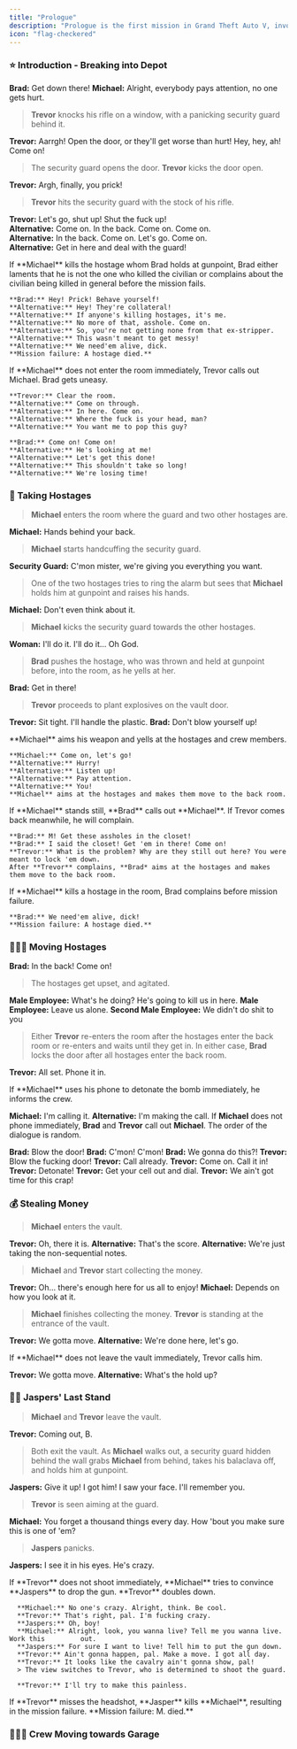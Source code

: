```yaml
---
title: "Prologue"
description: "Prologue is the first mission in Grand Theft Auto V, involving Michael Townley and Trevor Philips. It is set in 2004 in the town of Ludendorff, North Yankton."
icon: "flag-checkered"
---
```


### ⭐ Introduction - Breaking into Depot

**Brad:** Get down there!
**Michael:** Alright, everybody pays attention, no one gets hurt.

> **Trevor** knocks his rifle on a window, with a panicking security guard behind it.

**Trevor:** Aarrgh! Open the door, or they'll get worse than hurt! Hey, hey, ah! Come on!

> The security guard opens the door. **Trevor** kicks the door open.

**Trevor:** Argh, finally, you prick!

> **Trevor** hits the security guard with the stock of his rifle.

**Trevor:** Let's go, shut up! Shut the fuck up!  
**Alternative:** Come on. In the back. Come on. Come on.  
**Alternative:** In the back. Come on. Let's go. Come on.  
**Alternative:** Get in here and deal with the guard!

<AccordionGroup>
  <Accordion title="Alternative Dialogue - Michael kills a hostage">
    If **Michael** kills the hostage whom Brad holds at gunpoint, Brad either laments that he is not the one who killed the civilian or complains about the civilian being killed in general before the mission fails.

    **Brad:** Hey! Prick! Behave yourself!  
    **Alternative:** Hey! They're collateral!  
    **Alternative:** If anyone's killing hostages, it's me.  
    **Alternative:** No more of that, asshole. Come on.  
    **Alternative:** So, you're not getting none from that ex-stripper.  
    **Alternative:** This wasn't meant to get messy!  
    **Alternative:** We need'em alive, dick.  
    **Mission failure: A hostage died.**
  </Accordion>
  <Accordion title="Alternative Dialogue - Michael does not enter the room">
    If **Michael** does not enter the room immediately, Trevor calls out Michael. Brad gets uneasy.

    **Trevor:** Clear the room.  
    **Alternative:** Come on through.  
    **Alternative:** In here. Come on.  
    **Alternative:** Where the fuck is your head, man?  
    **Alternative:** You want me to pop this guy?

    **Brad:** Come on! Come on!  
    **Alternative:** He's looking at me!  
    **Alternative:** Let's get this done!  
    **Alternative:** This shouldn't take so long!  
    **Alternative:** We're losing time!
  </Accordion>
</AccordionGroup>

### 🔫 Taking Hostages

> **Michael** enters the room where the guard and two other hostages are.

**Michael:** Hands behind your back.

> **Michael** starts handcuffing the security guard.

**Security Guard:** C'mon mister, we're giving you everything you want.

> One of the two hostages tries to ring the alarm but sees that **Michael** holds him at gunpoint and raises his hands.

**Michael:** Don't even think about it.

> **Michael** kicks the security guard towards the other hostages.

**Woman:** I'll do it. I'll do it... Oh God.

> **Brad** pushes the hostage, who was thrown and held at gunpoint before, into the room, as he yells at her.

**Brad:** Get in there!

> **Trevor** proceeds to plant explosives on the vault door.

**Trevor:** Sit tight. I'll handle the plastic.
**Brad:** Don't blow yourself up!

<AccordionGroup>
  <Accordion title="Alternative Dialogue - Michael pointing the gun at hostages">
    **Michael** aims his weapon and yells at the hostages and crew members.

    **Michael:** Come on, let's go!  
    **Alternative:** Hurry!  
    **Alternative:** Listen up!  
    **Alternative:** Pay attention.  
    **Alternative:** You!  
    **Michael** aims at the hostages and makes them move to the back room.
  </Accordion>
  <Accordion title="Alternative Dialogue - Michael standing still">
    If **Michael** stands still, **Brad** calls out **Michael**. If Trevor comes back meanwhile, he will complain.

    **Brad:** M! Get these assholes in the closet!
    **Brad:** I said the closet! Get 'em in there! Come on!
    **Trevor:** What is the problem? Why are they still out here? You were meant to lock 'em down. 
    After **Trevor** complains, **Brad* aims at the hostages and makes them move to the back room.
  </Accordion>
  <Accordion title="Alternative Dialogue - Michael killing a hostage">
    If **Michael** kills a hostage in the room, Brad complains before mission failure.

    **Brad:** We need'em alive, dick!
    **Mission failure: A hostage died.**
  </Accordion>
</AccordionGroup>

### 🏃‍♂️‍➡️ Moving Hostages

**Brad:** In the back! Come on!

> The hostages get upset, and agitated.

**Male Employee:** What's he doing? He's going to kill us in here.
**Male Employee:** Leave us alone.
**Second Male Employee:** We didn't do shit to you

> Either **Trevor** re-enters the room after the hostages enter the back room or re-enters and waits until they get in. In either case, **Brad** locks the door after all hostages enter the back room.

**Trevor:** All set. Phone it in.

<AccordionGroup>
<Accordion title="Alternative Dialogue - Michael calls immediately">
  If **Michael** uses his phone to detonate the bomb immediately, he informs the crew.

  **Michael:** I'm calling it.
  **Alternative:** I'm making the call.
</Accordion>
<Accordion title="Alternative Dialogue  Michael doesn't call immediately">
  If **Michael** does not phone immediately, **Brad** and **Trevor** call out **Michael**. The order of the dialogue is random.

  **Brad:** Blow the door!
  **Brad:** C'mon! C'mon!
  **Brad:** We gonna do this?!
  **Trevor:** Blow the fucking door!
  **Trevor:** Call already.
  **Trevor:** Come on. Call it in!
  **Trevor:** Detonate!
  **Trevor:** Get your cell out and dial.
  **Trevor:** We ain't got time for this crap!
</Accordion>
</AccordionGroup>

### 💰 Stealing Money
> **Michael** enters the vault.

**Trevor:** Oh, there it is.
**Alternative:** That's the score.
**Alternative:** We're just taking the non-sequential notes.

> **Michael** and **Trevor** start collecting the money.

**Trevor:** Oh... there's enough here for us all to enjoy!
**Michael:** Depends on how you look at it.

> **Michael** finishes collecting the money. **Trevor** is standing at the entrance of the vault.

**Trevor:** We gotta move.
**Alternative:** We're done here, let's go.

<Accordion title="Alternative Dialogue - Michael not leaving vault">
  If **Michael** does not leave the vault immediately, Trevor calls him.

  **Trevor:** We gotta move.
  **Alternative:** What's the hold up?
</Accordion>

### 🧍‍♂️ Jaspers' Last Stand
> **Michael** and **Trevor** leave the vault.

**Trevor:** Coming out, B.

> Both exit the vault. As **Michael** walks out, a security guard hidden behind the wall grabs **Michael** from behind, takes his balaclava off, and holds him at gunpoint.

**Jaspers:** Give it up! I got him! I saw your face. I'll remember you.

> **Trevor** is seen aiming at the guard.

**Michael:** You forget a thousand things every day. How 'bout you make sure this is one of 'em?

> **Jaspers** panicks.

**Jaspers:** I see it in his eyes. He's crazy.

<AccordionGroup>
<Accordion title="Alternative Dialogue - Trevor waiting">
      If **Trevor** does not shoot immediately, **Michael** tries to convince **Jaspers** to drop the gun. **Trevor** doubles down.

      **Michael:** No one's crazy. Alright, think. Be cool.
      **Trevor:** That's right, pal. I'm fucking crazy.
      **Jaspers:** Oh, boy!
      **Michael:** Alright, look, you wanna live? Tell me you wanna live. Work this         out.
      **Jaspers:** For sure I want to live! Tell him to put the gun down.
      **Trevor:** Ain't gonna happen, pal. Make a move. I got all day.
      **Trevor:** It looks like the cavalry ain't gonna show, pal!
      > The view switches to Trevor, who is determined to shoot the guard.
      
      **Trevor:** I'll try to make this painless.
</Accordion>
<Accordion title="Trevor missing">
  If **Trevor** misses the headshot, **Jasper** kills **Michael**, resulting in the mission failure.
  **Mission failure: M. died.**
</Accordion>
</AccordionGroup>

### 🏃‍♂️‍➡️ Crew Moving towards Garage
